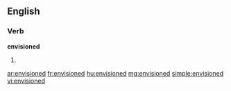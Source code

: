 ==English==

===Verb===
'''envisioned'''

# {{past of|[[envision]]}}

[[ar:envisioned]]
[[fr:envisioned]]
[[hu:envisioned]]
[[mg:envisioned]]
[[simple:envisioned]]
[[vi:envisioned]]